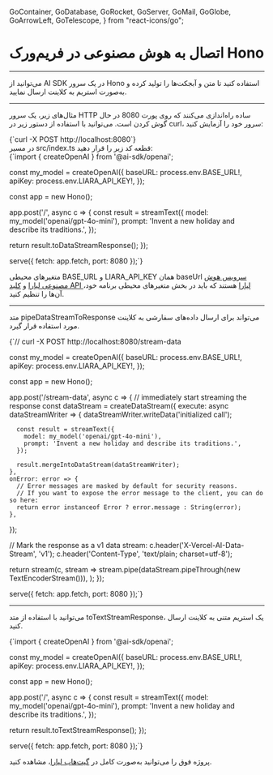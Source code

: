 

  GoContainer,
  GoDatabase,
  GoRocket,
  GoServer,
  GoMail,
  GoGlobe,
  GoArrowLeft,
  GoTelescope,
} from "react-icons/go";


 <Layout>
<Head>
<title>مستندات اتصال به AI در فریم‌ورک Hono - لیارا</title>
<meta property="og:title" content="مستندات خدمات رایانش ابری لیارا" />
<meta property="og:description" content="مستندات مربوط به آشنایی با نحوه اتصال به سرویس هوش مصنوعی لیارا در فریم‌ورک Hono"  />
</Head>


# اتصال به هوش مصنوعی در فریم‌ورک Hono
<hr className="mb-2" />
می‌توانید از AI SDK در یک سرور Hono استفاده کنید تا متن و آبجکت‌ها را تولید کرده و به‌صورت استریم به کلاینت ارسال نمایید.

<hr className="mb-2" />

مثال‌های زیر، یک سرور HTTP ساده راه‌اندازی می‌کنند که روی پورت <Important>8080</Important> در حال گوش کردن است. می‌توانید با استفاده از دستور زیر در <Important>curl</Important>، سرور خود را آزمایش کنید:

<div className="h-2" />
<div dir='ltr'>
    <Highlight className="bash">
        {`curl -X POST http://localhost:8080`}
    </Highlight>
</div>
<div className="h-2" />

<Section id='data-stream' title='استریم داده‌ها' />




<div className="h-2" />
در مسیر <Important>src/index.ts</Important> قطعه کد زیر را قرار دهید:

<div className="h-2" />
<div dir='ltr'>
    <Highlight className="js">
        {`import { createOpenAI } from '@ai-sdk/openai';

const my_model = createOpenAI({
  baseURL: process.env.BASE_URL!,
  apiKey: process.env.LIARA_API_KEY!,
});

const app = new Hono();

app.post('/', async c => {
  const result = streamText({
    model: my_model('openai/gpt-4o-mini'),
    prompt: 'Invent a new holiday and describe its traditions.',
  });

  return result.toDataStreamResponse();
});

serve({ fetch: app.fetch, port: 8080 });`}
    </Highlight>
</div>
<div className="h-2" />

<Alert variant="info">
<p>
متغیرهای محیطی <Important>BASE_URL</Important> و <Important>LIARA_API_KEY</Important> همان baseUrl <a href="https://liara.ir/products/ai/" className="text-[#2196f3]">سرویس هوش مصنوعی لیارا</a> و <a href="/references/api/about/#api-access-key" className="text-[#2196f3]">کلید API لیارا</a> هستند که باید در بخش متغیرهای محیطی برنامه خود، آن‌ها را تنظیم کنید. 
</p>
</Alert>


<hr className="mb-2" />
<Section id='sending-custom-data' title='ارسال داده‌های سفارشی' />

متد <Important>pipeDataStreamToResponse</Important> می‌تواند برای ارسال داده‌های سفارشی به کلاینت مورد استفاده قرار گیرد.

<div className="h-2" />
<div dir='ltr'>
    <Highlight className="js">
        {`// curl -X POST http://localhost:8080/stream-data

const my_model = createOpenAI({
  baseURL: process.env.BASE_URL!,
  apiKey: process.env.LIARA_API_KEY!,
});

const app = new Hono();

app.post('/stream-data', async c => {
  // immediately start streaming the response
  const dataStream = createDataStream({
    execute: async dataStreamWriter => {
      dataStreamWriter.writeData('initialized call');

      const result = streamText({
        model: my_model('openai/gpt-4o-mini'),
        prompt: 'Invent a new holiday and describe its traditions.',
      });

      result.mergeIntoDataStream(dataStreamWriter);
    },
    onError: error => {
      // Error messages are masked by default for security reasons.
      // If you want to expose the error message to the client, you can do so here:
      return error instanceof Error ? error.message : String(error);
    },
  });

  // Mark the response as a v1 data stream:
  c.header('X-Vercel-AI-Data-Stream', 'v1');
  c.header('Content-Type', 'text/plain; charset=utf-8');

  return stream(c, stream =>
    stream.pipe(dataStream.pipeThrough(new TextEncoderStream())),
  );
});

serve({ fetch: app.fetch, port: 8080 });`}
    </Highlight>
</div>

<hr className="mb-2" />
<Section id='text-stream' title='استریم متن' />

می‌توانید با استفاده از متد <Important>toTextStreamResponse</Important>، یک استریم متنی به کلاینت ارسال کنید.

<div className="h-2" />
<div dir='ltr'>
    <Highlight className="js">
        {`import { createOpenAI } from '@ai-sdk/openai';

const my_model = createOpenAI({
  baseURL: process.env.BASE_URL!,
  apiKey: process.env.LIARA_API_KEY!,
});

const app = new Hono();

app.post('/', async c => {
  const result = streamText({
    model: my_model('openai/gpt-4o-mini'),
    prompt: 'Invent a new holiday and describe its traditions.',
  });

  return result.toTextStreamResponse();
});

serve({ fetch: app.fetch, port: 8080 });`}
    </Highlight>
</div>
<div className="h-2" />


<Alert variant="success">
<p>
پروژه فوق را می‌توانید به‌صورت کامل در <a href="https://github.com/liara-cloud/ai-sdk-examples/tree/master/API-Servers/hono" className="text-[#2196f3]">گیت‌هاب لیارا</a>، مشاهده کنید. 
</p>
</Alert>

</Layout>

